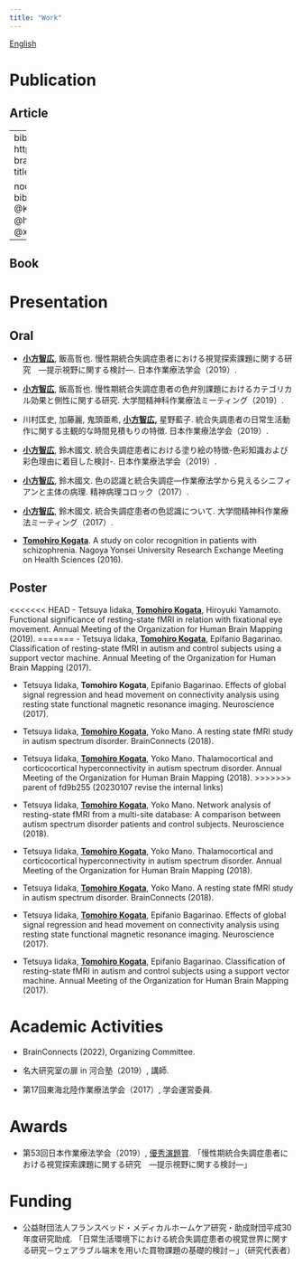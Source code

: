 ```yaml
---
title: "Work"
---
```


[English](work_english.qmd)

# Publication

## Article

---
bibliography: references.bib
csl: https://www.zotero.org/styles/vancouver-brackets-no-et-al
reference-section-title: Publication

nocite: | 
  # nocite: means expressing bibliography without citation
  @Kogata2022
  @kogata2021
  @hoshino2020
  @iidaka2019
  @xiaofangzhìguang2019
  @kogata2018
---

::: {#refs}
:::

## Book

# Presentation

## Oral

-   [**小方智広**]{.underline}, 飯高哲也. 慢性期統合失調症患者における視覚探索課題に関する研究　―提示視野に関する検討―. 日本作業療法学会（2019）.

-   [**小方智広**]{.underline}, 飯高哲也. 慢性期統合失調症患者の色弁別課題におけるカテゴリカル効果と側性に関する研究. 大学間精神科作業療法ミーティング（2019）.

-   川村匡史, 加藤麗, 鬼頭亜希, [**小方智広,**]{.underline} 星野藍子. 統合失調患者の日常生活動作に関する主観的な時間見積もりの特徴. 日本作業療法学会（2019）.

-   [**小方智広**]{.underline}, 鈴木國文. 統合失調症患者における塗り絵の特徴-色彩知識および彩色理由に着目した検討-. 日本作業療法学会（2019）.

-   [**小方智広**]{.underline}, 鈴木國文. 色の認識と統合失調症―作業療法学から見えるシニフィアンと主体の病理. 精神病理コロック（2017）.

-   [**小方智広**]{.underline}, 鈴木國文. 統合失調症患者の色認識について. 大学間精神科作業療法ミーティング（2017）.

-   [**Tomohiro Kogata**]{.underline}. A study on color recognition in patients with schizophrenia. Nagoya Yonsei University Research Exchange Meeting on Health Sciences (2016).

## Poster

<<<<<<< HEAD
-   Tetsuya Iidaka, [**Tomohiro Kogata**]{.underline}, Hiroyuki Yamamoto. Functional significance of resting-state fMRI in relation with fixational eye movement. Annual Meeting of the Organization for Human Brain Mapping (2019).
=======
-   Tetsuya Iidaka, [**Tomohiro Kogata**]{.underline}, Epifanio Bagarinao. Classification of resting-state fMRI in autism and control subjects using a support vector machine. Annual Meeting of the Organization for Human Brain Mapping (2017).

-   Tetsuya Iidaka, **Tomohiro Kogata**, Epifanio Bagarinao. Effects of global signal regression and head movement on connectivity analysis using resting state functional magnetic resonance imaging. Neuroscience (2017).

-   Tetsuya Iidaka, [**Tomohiro Kogata**]{.underline}, Yoko Mano. A resting state fMRI study in autism spectrum disorder. BrainConnects (2018).

-   Tetsuya Iidaka, [**Tomohiro Kogata**]{.underline}, Yoko Mano. Thalamocortical and corticocortical hyperconnectivity in autism spectrum disorder. Annual Meeting of the Organization for Human Brain Mapping (2018).
>>>>>>> parent of fd9b255 (20230107 revise the internal links)

-   Tetsuya Iidaka, [**Tomohiro Kogata**]{.underline}, Yoko Mano. Network analysis of resting-state fMRI from a multi-site database: A comparison between autism spectrum disorder patients and control subjects. Neuroscience (2018).

-   Tetsuya Iidaka, [**Tomohiro Kogata**]{.underline}, Yoko Mano. Thalamocortical and corticocortical hyperconnectivity in autism spectrum disorder. Annual Meeting of the Organization for Human Brain Mapping (2018).

-   Tetsuya Iidaka, [**Tomohiro Kogata**]{.underline}, Yoko Mano. A resting state fMRI study in autism spectrum disorder. BrainConnects (2018).

-   Tetsuya Iidaka, [**Tomohiro Kogata**]{.underline}, Epifanio Bagarinao. Effects of global signal regression and head movement on connectivity analysis using resting state functional magnetic resonance imaging. Neuroscience (2017).

-   Tetsuya Iidaka, [**Tomohiro Kogata**]{.underline}, Epifanio Bagarinao. Classification of resting-state fMRI in autism and control subjects using a support vector machine. Annual Meeting of the Organization for Human Brain Mapping (2017).

# Academic Activities

-   BrainConnects (2022), Organizing Committee.

-   名大研究室の扉 in 河合塾（2019）, 講師.

-   第17回東海北陸作業療法学会（2017）, 学会運営委員.

# Awards

-   第53回日本作業療法学会（2019）, [優秀演題賞](https://www.jstage.jst.go.jp/article/jotr/39/2/39_133/_article/-char/ja/). 「慢性期統合失調症患者における視覚探索課題に関する研究　―提示視野に関する検討―」

# Funding

-   公益財団法人フランスベッド・メディカルホームケア研究・助成財団平成30年度研究助成. 「日常生活環境下における統合失調症患者の視覚世界に関する研究－ウェアラブル端末を用いた買物課題の基礎的検討－」（研究代表者）

